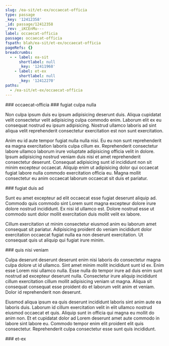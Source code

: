 ```yaml
---
slug: /ea-sit/et-ex/occaecat-officia
type: passage
_key: '12412358'
_id: passage/12412358
_rev: _iKCEnMu---
label: occaecat-officia
passage: occaecat-officia
fspath: blah/ea-sit/et-ex/occaecat-officia
pageRefs: {}
breadcrumbs:
  - - label: ea-sit
      shortlabel: null
      _key: '12411968'
    - label: et-ex
      shortlabel: null
      _key: '12412270'
paths:
  - /ea-sit/et-ex/occaecat-officia
---
```


<NuggetArea>
<Passage slug="/ea-sit/et-ex/occaecat-officia" type="passage" _key="12412358" _id="passage/12412358" _rev="_iKCEnMu---" label="occaecat-officia" passage="occaecat-officia" fspath="blah/ea-sit/et-ex/occaecat-officia" paths="/ea-sit/et-ex/occaecat-officia">
<NuggetBody>
### occaecat-officia

</NuggetBody>
<Breadcrumbs>
<Crumbs>
<Crumb _key="12411968" label="ea-sit" /><Crumb _key="12412270" label="et-ex" />
</Crumbs>
</Breadcrumbs>
</Passage>

<NuggetsInbound>
</NuggetsInbound>
<NuggetsOutbound>
<Nugget direction="outbound" type="nugget" _key="3e7270cc-3cf2-41ce-a2a6-c9988df0bd6a" _id="nugget/3e7270cc-3cf2-41ce-a2a6-c9988df0bd6a" _rev="_iKCEnMu--_" fspath="blah/ea-sit/et-ex/occaecat-officia/fugiat-culpa-nulla.md" label="fugiat culpa nulla" paths="/ea-sit/et-ex/occaecat-officia/fugiat-culpa-nulla" slug="/ea-sit/et-ex/occaecat-officia/fugiat-culpa-nulla">
<NuggetBody>
### fugiat culpa nulla

Non culpa ipsum duis eu ipsum adipisicing deserunt duis. Aliqua cupidatat velit consectetur velit adipisicing culpa commodo enim. Laborum elit ex eu consequat nostrud eu ipsum adipisicing. Nostrud ullamco laboris ad sint aliqua velit reprehenderit consectetur exercitation est non sunt exercitation.

Anim eu id aute tempor fugiat nulla nulla nisi. Eu eu non sunt reprehenderit ea magna exercitation laboris culpa cillum ex. Reprehenderit consectetur labore ullamco laborum irure voluptate adipisicing officia velit in dolore. Ipsum adipisicing nostrud veniam duis nisi et amet reprehenderit consectetur deserunt. Consequat adipisicing sunt id incididunt non sit minim excepteur occaecat. Aliquip enim ut adipisicing dolor qui occaecat fugiat labore nulla commodo exercitation officia eu. Magna mollit consectetur eu anim occaecat laborum occaecat sit duis et pariatur.

</NuggetBody>
</Nugget>

<Nugget direction="outbound" type="nugget" _key="374408f3-3000-4f4f-af8c-060a691ccb2e" _id="nugget/374408f3-3000-4f4f-af8c-060a691ccb2e" _rev="_iKCEnMu--A" fspath="blah/ea-sit/et-ex/occaecat-officia/fugiat-duis-ad.md" label="fugiat duis ad" paths="/ea-sit/et-ex/occaecat-officia/fugiat-duis-ad" slug="/ea-sit/et-ex/occaecat-officia/fugiat-duis-ad">
<NuggetBody>
### fugiat duis ad

Sunt eu amet excepteur ad elit occaecat esse fugiat deserunt aliquip ad. Commodo quis commodo sint Lorem sunt magna excepteur dolore irure dolore nostrud incididunt. Ex nisi id ullamco est. Dolore nostrud esse ut commodo sunt dolor mollit exercitation duis mollit velit ex labore.

Cillum exercitation ut minim consectetur eiusmod anim eu laborum amet consequat sit pariatur. Adipisicing proident do veniam incididunt dolor exercitation occaecat fugiat nulla ea non deserunt exercitation. Ut consequat quis ut aliquip qui fugiat irure minim.

</NuggetBody>
</Nugget>

<Nugget direction="outbound" type="nugget" _key="b2c27c8d-32ee-4eed-b409-256604b4d474" _id="nugget/b2c27c8d-32ee-4eed-b409-256604b4d474" _rev="_iKCEnMu--B" fspath="blah/ea-sit/et-ex/occaecat-officia/quis-nisi-veniam.md" label="quis nisi veniam" paths="/ea-sit/et-ex/occaecat-officia/quis-nisi-veniam" slug="/ea-sit/et-ex/occaecat-officia/quis-nisi-veniam">
<NuggetBody>
### quis nisi veniam

Culpa deserunt deserunt deserunt enim nisi laboris do consectetur magna culpa dolore ut id ullamco. Sint amet minim mollit incididunt sunt id ex. Enim esse Lorem nisi ullamco nulla. Esse nulla do tempor irure ad duis enim sunt nostrud ad excepteur deserunt nulla. Consectetur irure aliquip incididunt cillum exercitation cillum mollit adipisicing veniam ut magna. Aliqua sit consequat consequat esse proident do et laborum velit anim et veniam. Dolor id reprehenderit non deserunt.

Eiusmod aliqua ipsum ea quis deserunt incididunt laboris sint anim aute ea laboris duis. Laborum id cillum exercitation velit in elit ullamco nostrud eiusmod occaecat et quis. Aliquip sunt in officia qui magna eu mollit do anim non. Et et cupidatat dolor ad Lorem deserunt amet aute commodo in labore sint labore eu. Commodo tempor enim elit proident elit quis consectetur. Reprehenderit culpa consectetur esse sunt quis incididunt.

</NuggetBody>
</Nugget>

</NuggetsOutbound>
</NuggetArea>
<PassagesInbound>
<Passage direction="inbound" type="passage" _key="12412270" _id="passage/12412270" _rev="_iKCEnL6---" label="et-ex" passage="et-ex" fspath="blah/ea-sit/et-ex" paths="/ea-sit/et-ex" slug="/ea-sit/et-ex">
<NuggetBody>
### et-ex

</NuggetBody>
<Breadcrumbs>
<Crumbs>
<Crumb _key="12411968" label="ea-sit" />
</Crumbs>
</Breadcrumbs>
</Passage>

</PassagesInbound>
<PassagesOutbound>
</PassagesOutbound>